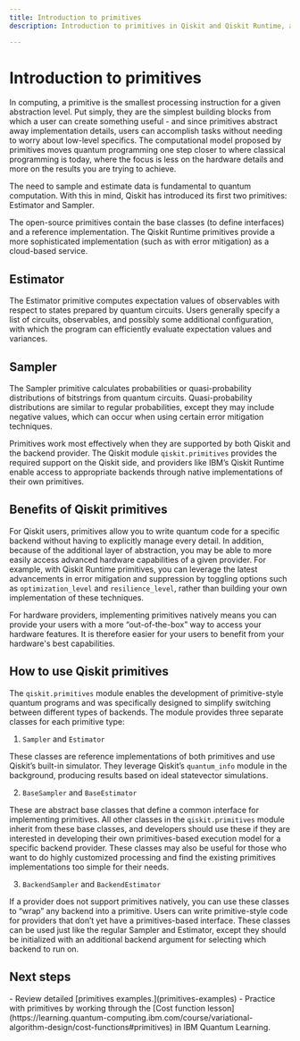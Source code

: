 ```yaml
---
title: Introduction to primitives
description: Introduction to primitives in Qiskit and Qiskit Runtime, and an explanation of available primitives

---
```


# Introduction to primitives

In computing, a primitive is the smallest processing instruction for a given abstraction level. Put simply, they are the simplest building blocks from which a user can create something useful - and since primitives abstract away implementation details, users can accomplish tasks without needing to worry about low-level specifics.  The computational model proposed by primitives moves quantum programming one step closer to where classical programming is today, where the focus is less on the hardware details and more on the results you are trying to achieve. 

The need to sample and estimate data is fundamental to quantum computation. With this in mind, Qiskit has introduced its first two primitives: Estimator and Sampler.


<Admonition type="note" title="What is the difference between the open-source and Qiskit Runtime primitives?">

  The open-source primitives contain the base classes (to define interfaces) and a reference implementation. The Qiskit Runtime primitives provide a more sophisticated implementation (such as with error mitigation) as a cloud-based service.

</Admonition>

## Estimator

The Estimator primitive computes expectation values of observables with respect to states prepared by quantum circuits. Users generally specify a list of circuits, observables, and possibly some additional configuration, with which the program can efficiently evaluate expectation values and variances.

## Sampler 

The Sampler primitive calculates probabilities or quasi-probability distributions of bitstrings from quantum circuits. Quasi-probability distributions are similar to regular probabilities, except they may include negative values, which can occur when using certain error mitigation techniques.

Primitives work most effectively when they are supported by both Qiskit and the backend provider. The Qiskit module `qiskit.primitives` provides the required support on the Qiskit side, and providers like IBM’s Qiskit Runtime enable access to appropriate backends through native implementations of their own primitives.

## Benefits of Qiskit primitives

For Qiskit users, primitives allow you to write quantum code for a specific backend without having to explicitly manage every detail. In addition, because of the additional layer of abstraction, you may be able to more easily access advanced hardware capabilities of a given provider. For example, with Qiskit Runtime primitives, you can leverage the latest advancements in error mitigation and suppression by toggling options such as `optimization_level` and `resilience_level`, rather than building your own implementation of these techniques.

For hardware providers, implementing primitives natively means you can provide your users with a more “out-of-the-box” way to access your hardware features. It is therefore easier for your users to benefit from your hardware's best capabilities.

## How to use Qiskit primitives

The `qiskit.primitives` module enables the development of primitive-style quantum programs and was specifically designed to simplify switching between different types of backends. The module provides three separate classes for each primitive type: 

1. `Sampler` and `Estimator`

These classes are reference implementations of both primitives and use Qiskit’s built-in simulator. They leverage Qiskit’s `quantum_info` module in the background, producing results based on ideal statevector simulations.

2. `BaseSampler` and `BaseEstimator`

These are abstract base classes that define a common interface for implementing primitives. All other classes in the `qiskit.primitives` module inherit from these base classes, and developers should use these if they are interested in developing their own primitives-based execution model for a specific backend provider. These classes may also be useful for those who want to do highly customized processing and find the existing primitives implementations too simple for their needs.

3. `BackendSampler` and `BackendEstimator`

If a provider does not support primitives natively, you can use these classes to “wrap” any backend into a primitive. Users can write primitive-style code for providers that don’t yet have a primitives-based interface. These classes can be used just like the regular Sampler and Estimator, except they should be initialized with an additional backend argument for selecting which backend to run on.

## Next steps

<Admonition type="tip" title="Recommendations">
    - Review detailed [primitives examples.](primitives-examples)
    - Practice with primitives by working through the [Cost function lesson](https://learning.quantum-computing.ibm.com/course/variational-algorithm-design/cost-functions#primitives) in IBM Quantum Learning.
</Admonition>